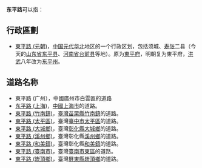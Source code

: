 '''东平路'''可以指：

== 行政區劃 ==
* [[東平路_(元朝)|東平路 (元朝)]]，[[中国|中国]][[元代|元代]][[华北|华北]]地区的一个行政区划，包括须城、[[寿张|寿张]]二县（今天的[[山东省|山东省]][[东平县|东平县]]、[[河南省|河南省]][[台前县|台前县]]等地）。原为[[東平府|東平府]]，明朝复为東平府，[[洪武|洪武]]八年改为[[东平州|东平州]]。 

== 道路名称 ==
* 東平路 (广州），中國廣州市白雲區的道路
* [[东平路_(上海)|东平路 (上海)]]，[[中國|中國]][[上海市|上海市]]的道路。
* [[東平路_(竹南鎮)|東平路 (竹南鎮)]]，[[臺灣|臺灣]][[苗栗縣|苗栗縣]][[竹南鎮|竹南鎮]]的道路。
* [[東平路_(太平區)|東平路 (太平區)]]，臺灣[[臺中市|臺中市]][[太平區_(臺中市)|太平區]]的道路。
* [[東平路_(大城鄉)|東平路 (大城鄉)]]，臺灣[[彰化縣|彰化縣]][[大城鄉|大城鄉]]的道路。
* [[東平路_(溪州鄉)|東平路 (溪州鄉)]]，臺灣彰化縣[[溪州鄉|溪州鄉]]的道路。
* [[東平路_(和美鎮)|東平路 (和美鎮)]]，臺灣彰化縣[[和美鎮|和美鎮]]的道路。
* [[東平路_(臺南市)|東平路 (臺南市)]]，臺灣[[臺南市|臺南市]][[東區_(臺南市)|東區]]的道路。
* [[東平路_(崁頂鄉)|東平路 (崁頂鄉)]]，臺灣[[屏東縣|屏東縣]][[崁頂鄉|崁頂鄉]]的道路。
{{disambig|Cat=三字地名消歧义}}